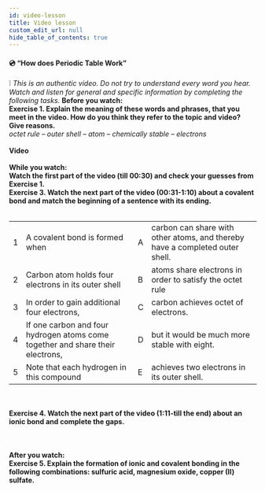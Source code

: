 ```yaml
---
id: video-lesson
title: Video lesson
custom_edit_url: null
hide_table_of_contents: true
---
```



#### 💿 “How does Periodic Table Work” 
❕ <em>This is an authentic video. Do not try to understand every word you hear. Watch and listen for general and specific information by completing the following tasks.</em>
<strong>Before you watch:</strong><br/>
<strong>Exercise 1. Explain the meaning of these words and phrases, that you meet in the video. How do you think they refer to the topic and video? Give reasons.</strong><br/>
<em>octet rule – outer shell – atom – chemically stable – electrons</em><br/>
<br/>
<strong>Video</strong><br/>
<ReactPlayer
  url="https://www.youtube.com/watch?v=OTgpN62ou24"
  width="100ww"
  height="600px"
  controls={true}
/><br/>
<strong>While you watch:</strong><br/>
<strong> Watch the first part of the video (till 00:30) and check your guesses from Exercise 1.</strong><br/>
<strong>Exercise 3. Watch the next part of the video (00:31-1:10) about a covalent bond and match the beginning of a sentence with its ending.</strong><br/><br/>
<table>
  <tr>
    <td>1</td>
    <td>A covalent bond is formed when</td>
    <td>A</td>
    <td>carbon can share with other atoms, and thereby have a completed outer shell.</td>
  </tr>
  <tr>
    <td>2</td>
    <td>Carbon atom holds four electrons in its outer shell</td>
    <td>B</td>
    <td>atoms share electrons in order to satisfy the octet rule</td>
  </tr>
  <tr>
    <td>3</td>
    <td>In order to gain additional four electrons,</td>
    <td>C</td>
    <td>carbon achieves octet of electrons.</td>
  </tr>
  <tr>
    <td>4</td>
    <td>If one carbon and four hydrogen atoms come together and share their electrons,</td>
    <td>D</td>
    <td>but it would be much more stable with eight.</td>
  </tr>
  <tr>
    <td>5</td>
    <td>Note that each hydrogen in this compound</td>
    <td>E</td>
    <td>achieves two electrons in its outer shell.</td>
  </tr>
</table>
<Frame
  src="https://learningapps.org/watch?v=py6ac1muj20"
  style={{
    width: "80%",
    height: "18vh",
    border: "none",
  }}
/>
<br/><br/>
<strong>Exercise 4. Watch the next part of the video (1:11-till the end) about an ionic bond and complete the gaps.</strong><br/><br/>
<Frame
  src="https://learningapps.org/watch?v=pz0mume3520"
  style={{
    width: "80%",
    height: "50vh",
    border: "none",
  }}
/>
<br/><br/>
<strong>After you watch:</strong><br/>
<strong>Exercise 5. Explain the formation of ionic and covalent bonding in the following combinations: sulfuric acid, magnesium oxide, copper (II) sulfate.</strong><br/><br/>